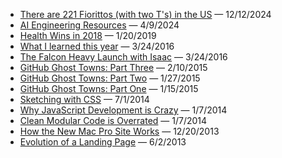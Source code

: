 - [There are 221 Fiorittos (with two T's) in the US](/blog/lack-of-two-t-fiorittos) — 12/12/2024
- [AI Engineering Resources](/blog/ai-engineering-resources) — 4/9/2024
- [Health Wins in 2018](/blog/health-wins) — 1/20/2019
- [What I learned this year](/blog/what-i-learned) — 3/24/2016
- [The Falcon Heavy Launch with Isaac](/blog/falcon-heavy) — 3/24/2016
- [GitHub Ghost Towns: Part Three](/blog/github-ghost-towns-3) — 2/10/2015
- [GitHub Ghost Towns: Part Two](/blog/github-ghost-towns-2) — 1/27/2015
- [GitHub Ghost Towns: Part One](/blog/github-ghost-towns-1) — 1/15/2015
- [Sketching with CSS](/blog/first-successful-product) — 7/1/2014
- [Why JavaScript Development is Crazy](/blog/why-javascript-development-is-crazy) — 1/7/2014
- [Clean Modular Code is Overrated](/blog/clean-modular-code-is-overrated) — 1/7/2014
- [How the New Mac Pro Site Works](/blog/how-the-new-mac-pro-site-works) — 12/20/2013
- [Evolution of a Landing Page](/blog/evolution-of-a-landing-page) — 6/2/2013
